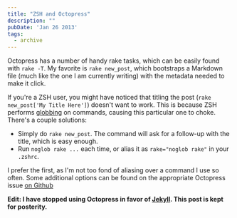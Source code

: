 ```yaml
---
title: "ZSH and Octopress"
description: ""
pubDate: 'Jan 26 2013'
tags:
  - archive
---
```



Octopress has a number of handy rake tasks, which can be easily found with `rake -T`. My favorite is `rake new_post`, which bootstraps a Markdown file (much like the one I am currently writing) with the metadata needed to make it click.

If you're a ZSH user, you might have noticed that titling the post (`rake new_post['My Title Here']`) doesn't want to work. This is because ZSH performs [globbing](http://en.wikipedia.org/wiki/Glob_(programming)) on commands, causing this particular one to choke. There's a couple solutions:

- Simply do `rake new_post`. The command will ask for a follow-up with the title, which is easy enough.
- Run `noglob rake ...` each time, or alias it as `rake="noglob rake"` in your `.zshrc`.

I prefer the first, as I'm not too fond of aliasing over a command I use so often. Some additional options can be found on the appropriate Octopress issue [on Github](https://github.com/imathis/octopress/issues/117)

**Edit: I have stopped using Octopress in favor of [Jekyll][]. This post is kept for posterity.**

[Jekyll]: http://jekyllrb.com

